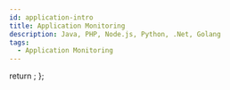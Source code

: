 ```yaml
---
id: application-intro
title: Application Monitoring
description: Java, PHP, Node.js, Python, .Net, Golang
tags:
  - Application Monitoring
---
```



  return <Redirect to="/java/introduction" />;
};

<Home/>

<!--

WhaTap's Application Monitoring can monitor application in real time without reproducing failures. With WhaTap's proprietary technology, called "**Active Stack**," it provides improvement points to locate the source of problems from hidden areas that were not found in other products.

{@video: https://www.whatap.io/video/main-product/monitoring_step_0.mp4}

## Features of Application Monitoring

-   **Real-time transaction monitoring**

    WhaTap displays the status of active transactions in real time. Any application issue manifests itself as an increase of active transactions. If you can immediately check SQLs, outbound calls, and method stacks being executed the very moment when transactions increase, you can recognize or analyze the problem very fast.

-   **Transaction performance Deep Dive**

    WhaTap can collect and analyze the performance history of all transactions. Transaction performance can be traced down to the method level as well as SQLs and HTTP calls. In particular, the **active stack** function enables you to analyze the method level without a cumbersome task of complicated method profile setting. 

    :::note
    The active stack function is available only in Java and Python:::

-   **MSA call pattern analysis**

    WhaTap visualizes the ratio of calls based on the transaction URL for the relationships between complex applications that have the MSA structure. This enables you to view the call relations and change of call ratios.

-   **Analysis of AI-based response distribution patterns**

    WhaTap automatically recognizes specific patterns through machine learning and sends alert notifications to operators. This can inform you of the issues that the operator did not recognize. (Please contact support for on-premise type)<br/> Application number: 10-2020-0037381

-   **Analysis of the multi-project transaction linkage**

    WhaTap provides the transaction-based tracing in the MSA environment. All transactions can be traced to determine which applications were delayed.

-   **Stack statistics analysis**

    Statistical analysis can find tuning points that are difficult to find in real-time monitoring or profile data. You can also select improvement targets through graphs and tables, or check response delays in specific time periods.

-   **Post analysis (Cube)**

    You can check various metrics at a time based on the time axis. Because it is possible to specify the time zone where the response time, error count, or throughput is high, you can identify problematic factors in the same time zone or accurately view the service status.

-   **Load control in service congestion**

    If there are excessive requests that the system cannot handle, part of them are rejected or incorrect ones are blocked for service stability.

-   **Asynchronous transaction trace**

    WhaTap's unique BCI (Byte Code Instrumentation) technology effectively traces the performance of asynchronous transactions. It collects transaction profiles for applications that are using WebFlux, Reactor, Hystrix, etc.

## Common environment

### Supporting the browser

{@include: ../getting-started/_supported-browser.mdx}  

### Firewall

{@include: ../getting-started/_proxy.mdx}  

### Mobile app

{@include: ../getting-started/_mobile-app.mdx}  

## Installation of the application monitoring agent{#install-agent}

The following explains how to install agents for the servers running Java, PHP, Node.js, Python, .Net, and Golang applications. Select applications that suit your server environment.
